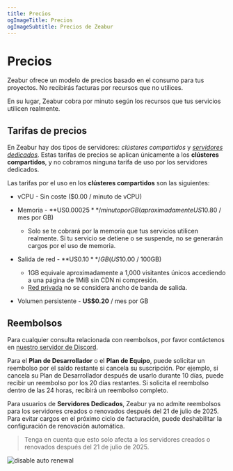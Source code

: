 ```yaml
---
title: Precios
ogImageTitle: Precios
ogImageSubtitle: Precios de Zeabur
---
```


# Precios

Zeabur ofrece un modelo de precios basado en el consumo para tus proyectos. No recibirás facturas por recursos que no utilices.

En su lugar, Zeabur cobra por minuto según los recursos que tus servicios utilicen realmente.

## Tarifas de precios

En Zeabur hay dos tipos de servidores: _clústeres compartidos_ y [_servidores dedicados_](/dedicated-server). Estas tarifas de precios se aplican únicamente a los **clústeres compartidos**, y no cobramos ninguna tarifa de uso por los servidores dedicados.

Las tarifas por el uso en los **clústeres compartidos** son las siguientes:

- vCPU - Sin coste ($0.00 / minuto de vCPU)

- Memoria - **US$0.00025** / minuto por GB (aproximadamente US$10.80 / mes por GB)
  - Solo se te cobrará por la memoria que tus servicios utilicen realmente. Si tu servicio se detiene o se suspende, no se generarán cargos por el uso de memoria.

- Salida de red - **US$0.10** / GB (US$10.00 / 100GB)
  - 1GB equivale aproximadamente a 1,000 visitantes únicos accediendo a una página de 1MiB sin CDN ni compresión.
  - [Red privada](/networking/private) no se considera ancho de banda de salida.

- Volumen persistente - **US$0.20** / mes por GB

## Reembolsos

Para cualquier consulta relacionada con reembolsos, por favor contáctenos en [nuestro servidor de Discord](https://zeabur.com/dc).

Para el **Plan de Desarrollador** o el **Plan de Equipo**, puede solicitar un reembolso por el saldo restante si cancela su suscripción. Por ejemplo, si cancela su Plan de Desarrollador después de usarlo durante 10 días, puede recibir un reembolso por los 20 días restantes. Si solicita el reembolso dentro de las 24 horas, recibirá un reembolso completo.

Para usuarios de **Servidores Dedicados**, Zeabur ya no admite reembolsos para los servidores creados o renovados después del 21 de julio de 2025. Para evitar cargos en el próximo ciclo de facturación, puede deshabilitar la configuración de renovación automática.

> Tenga en cuenta que esto solo afecta a los servidores creados o renovados después del 21 de julio de 2025.

![disable auto renewal](/billing/pricing/auto-renewal.png)

